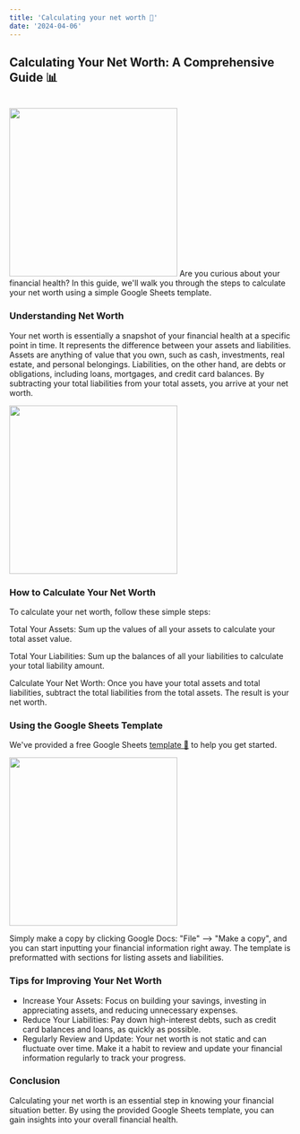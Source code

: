 ```yaml
---
title: 'Calculating your net worth 💸'
date: '2024-04-06'
---
```

## Calculating Your Net Worth: A Comprehensive Guide 📊

<br />
<img src='/blog/1-girl-thinking.png' width='300' class='rounded-xl shadow-lg' />
Are you curious about your financial health? In this guide, we'll walk you through the steps to calculate your net worth using a simple Google Sheets template.

### Understanding Net Worth
Your net worth is essentially a snapshot of your financial health at a specific point in time. It represents the difference between your assets and liabilities. Assets are anything of value that you own, such as cash, investments, real estate, and personal belongings. Liabilities, on the other hand, are debts or obligations, including loans, mortgages, and credit card balances. By subtracting your total liabilities from your total assets, you arrive at your net worth.

<img src='/blog/1-net-worth-sample.gif' width='300' class='shadow-lg' />

### How to Calculate Your Net Worth
To calculate your net worth, follow these simple steps:

Total Your Assets: Sum up the values of all your assets to calculate your total asset value.

Total Your Liabilities: Sum up the balances of all your liabilities to calculate your total liability amount.

Calculate Your Net Worth: Once you have your total assets and total liabilities, subtract the total liabilities from the total assets. The result is your net worth.

### Using the Google Sheets Template
We've provided a free Google Sheets [template 🎯](https://docs.google.com/spreadsheets/d/14PDupzXVrU9aljcj6EQ34UqWg5HjewmELrmM-wEzPVs/edit?usp=sharing) to help you get started.

<img src='/blog/1-sheets.png' width='300' class='shadow-lg' />

Simply make a copy by clicking Google Docs: "File" --> "Make a copy", and you can start inputting your financial information right away. The template is preformatted with sections for listing assets and liabilities.

### Tips for Improving Your Net Worth

- Increase Your Assets: Focus on building your savings, investing in appreciating assets, and reducing unnecessary expenses.
- Reduce Your Liabilities: Pay down high-interest debts, such as credit card balances and loans, as quickly as possible.
- Regularly Review and Update: Your net worth is not static and can fluctuate over time. Make it a habit to review and update your financial information regularly to track your progress.

### Conclusion
Calculating your net worth is an essential step in knowing your financial situation better. By using the provided Google Sheets template, you can gain insights into your overall financial health.
